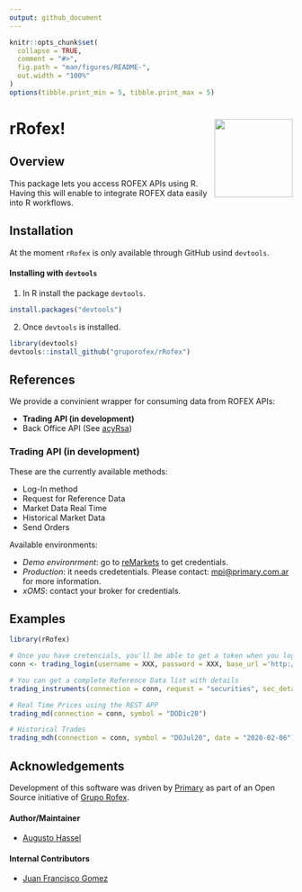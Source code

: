 ```yaml
---
output: github_document
---
```


<!-- README.md is generated from README.Rmd. Please edit that file -->

```r
knitr::opts_chunk$set(
  collapse = TRUE,
  comment = "#>",
  fig.path = "man/figures/README-",
  out.width = "100%"
)
options(tibble.print_min = 5, tibble.print_max = 5)
```

# rRofex! <img src='man/figures/r-rofex.png' align="right" height="139"/>

## Overview

This package lets you access ROFEX APIs using R. Having this will enable to integrate ROFEX data easily into R workflows.

## Installation

At the moment `rRofex` is only available through GitHub usind `devtools`. 

#### Installing with `devtools`

1. In R install the package `devtools`.

```r
install.packages("devtools")
```
  
2. Once `devtools` is installed.

```r
library(devtools)
devtools::install_github("gruporofex/rRofex")
```

## References

We provide a convinient wrapper for consuming data from ROFEX APIs:

- **Trading API (in development)** 
- Back Office API (See [acyRsa](https://github.com/matbarofex/acyrsa))


### Trading API (in development)

These are the currently available methods:

- Log-In method 
- Request for Reference Data 
- Market Data Real Time 
- Historical Market Data
- Send Orders

Available environments:

- *Demo environrment*: go to [reMarkets](https://remarkets.primary.ventures/) to get credentials. 
- *Production*: it needs credetentials. Please contact: <mpi@primary.com.ar> for more information. 
- *xOMS*: contact your broker for credentials.

## Examples

```r
library(rRofex)

# Once you have cretencials, you'll be able to get a token when you login
conn <- trading_login(username = XXX, password = XXX, base_url ='http://api.remarkets.primary.com.ar')

# You can get a complete Reference Data list with details
trading_instruments(connection = conn, request = "securities", sec_detailed = T)

# Real Time Prices using the REST APP
trading_md(connection = conn, symbol = "DODic20")

# Historical Trades
trading_mdh(connection = conn, symbol = "DOJul20", date = "2020-02-06")
```

## Acknowledgements

Development of this software was driven by [Primary](https://www.primary.com.ar/)
as part of an Open Source initiative of [Grupo Rofex](https://www.rofex.com.ar/).

#### Author/Maintainer
- [Augusto Hassel](https://github.com/augustohassel)

#### Internal Contributors
- [Juan Francisco Gomez](https://github.com/jfgomezok)
